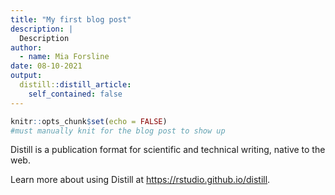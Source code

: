 ```yaml
---
title: "My first blog post"
description: |
  Description 
author:
  - name: Mia Forsline
date: 08-10-2021
output:
  distill::distill_article:
    self_contained: false
---
```



```r
knitr::opts_chunk$set(echo = FALSE)
#must manually knit for the blog post to show up 
```

Distill is a publication format for scientific and technical writing, native to the web.

Learn more about using Distill at <https://rstudio.github.io/distill>.


